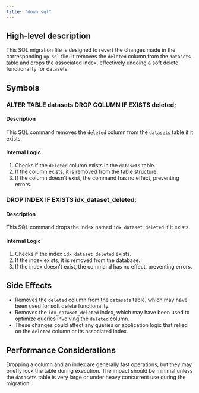```yaml
---
title: "down.sql"
---
```


## High-level description
This SQL migration file is designed to revert the changes made in the corresponding `up.sql` file. It removes the `deleted` column from the `datasets` table and drops the associated index, effectively undoing a soft delete functionality for datasets.

## Symbols

### ALTER TABLE datasets DROP COLUMN IF EXISTS deleted;
#### Description
This SQL command removes the `deleted` column from the `datasets` table if it exists.

#### Internal Logic
1. Checks if the `deleted` column exists in the `datasets` table.
2. If the column exists, it is removed from the table structure.
3. If the column doesn't exist, the command has no effect, preventing errors.

### DROP INDEX IF EXISTS idx_dataset_deleted;
#### Description
This SQL command drops the index named `idx_dataset_deleted` if it exists.

#### Internal Logic
1. Checks if the index `idx_dataset_deleted` exists.
2. If the index exists, it is removed from the database.
3. If the index doesn't exist, the command has no effect, preventing errors.

## Side Effects
- Removes the `deleted` column from the `datasets` table, which may have been used for soft delete functionality.
- Removes the `idx_dataset_deleted` index, which may have been used to optimize queries involving the `deleted` column.
- These changes could affect any queries or application logic that relied on the `deleted` column or its associated index.

## Performance Considerations
Dropping a column and an index are generally fast operations, but they may briefly lock the table during execution. The impact should be minimal unless the `datasets` table is very large or under heavy concurrent use during the migration.